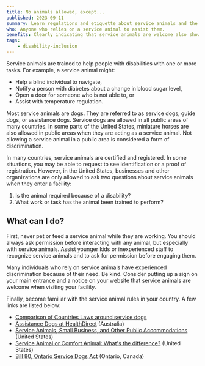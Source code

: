 ```yaml
---
title: No animals allowed, except...
published: 2023-09-11
summary: Learn regulations and etiquette about service animals and the people who need them.
who: Anyone who relies on a service animal to assist them.
benefits: Clearly indicating that service animals are welcome also shows that you care about the disability community.
tags:
    - disability-inclusion
---
```



Service animals are trained to help people with disabilities with one or more tasks. For example, a service animal might:
- Help a blind individual to navigate,
- Notify a person with diabetes about a change in blood sugar level, 
- Open a door for someone who is not able to, or
- Assist with temperature regulation.

Most service animals are dogs. They are referred to as service dogs, guide dogs, or assistance dogs. Service dogs are allowed in all public areas of many countries. In some parts of the United States, miniature horses are also allowed in public areas when they are acting as a service animal. Not allowing a service animal in a public area is considered a form of discrimination.

In many countries, service animals are certified and registered. In some situations, you may be able to request to see identification or a proof of registration. However, in the United States, businesses and other organizations are only allowed to ask two questions about service animals when they enter a facility:
1. Is the animal required because of a disability?
2. What work or task has the animal been trained to perform?

## What can I do?

First, never pet or feed a service animal while they are working. You should always ask permission before interacting with any animal, but especially with service animals. Assist younger kids or inexperienced staff to recognize service animals and to ask for permission before engaging them.

Many individuals who rely on service animals have experienced discrimination because of their need. Be kind. Consider putting up a sign on your main entrance and a notice on your website that service animals are welcome when visiting your facility.  

Finally, become familiar with the service animal rules in your country. A few links are listed below:
- [Comparison of Countries Laws around service dogs](https://www.transportation.gov/sites/dot.gov/files/docs/P3.SA_.2.Foreign%20SA%20Law.Matrix.pdf)
- [Assistance Dogs at HealthDirect](https://www.healthdirect.gov.au/assistance-dogs) (Australia)
- [Service Animals, Small Business, and Other Public Accommodations](https://adata.org/service-animal-resource-hub/small-business) (United States)
- [Service Animal or Comfort Animal: What's the difference?](https://adata.org/service-animal-resource-hub/differences) (United States)
- [Bill 80, Ontario Service Dogs Act](https://www.ola.org/en/legislative-business/bills/parliament-41/session-2/bill-80) (Ontario, Canada)
